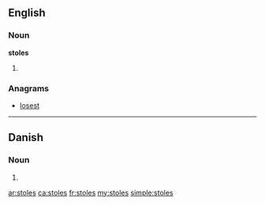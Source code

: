 ==English==

===Noun===
'''stoles'''

# {{plural of|[[stole]]}}

===Anagrams===
* [[losest#English|losest]]

----

==Danish==

===Noun===
{{head|da|noun form|g=c}}

# {{form of|genitive plural indefinite|stol|lang=da}}

[[ar:stoles]]
[[ca:stoles]]
[[fr:stoles]]
[[my:stoles]]
[[simple:stoles]]